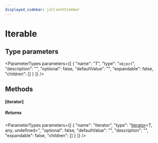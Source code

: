 ```yaml
---
displayed_sidebar: jsClientSidebar
---
```



# Iterable

## Type parameters

<ParameterTypes parameters={[
  {
    "name": "T",
    "type": "`object`",
    "description": "",
    "optional": false,
    "defaultValue": "",
    "expandable": false,
    "children": []
  }
]} />

## Methods

#### [iterator]

##### Returns

<ParameterTypes parameters={[
  {
    "name": "Iterator",
    "type": "[Iterator](internal.Iterator.mdx)&#60;T, any, undefined&#62;",
    "optional": false,
    "defaultValue": "",
    "description": "",
    "expandable": false,
    "children": []
  }
]} />
